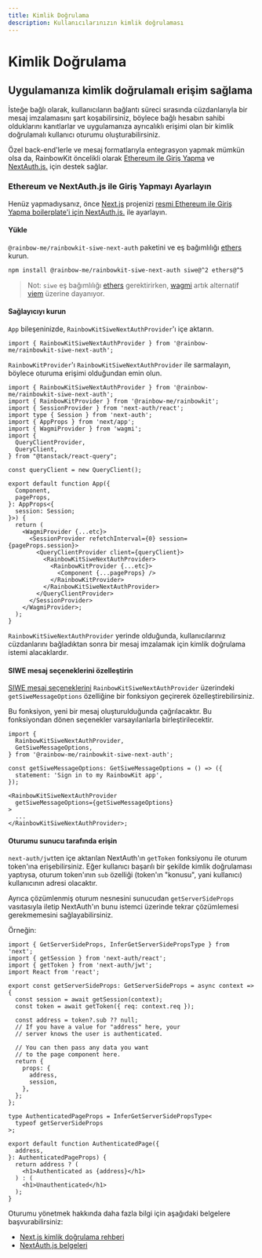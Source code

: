 ```yaml
---
title: Kimlik Doğrulama
description: Kullanıcılarınızın kimlik doğrulaması
---
```


# Kimlik Doğrulama

## Uygulamanıza kimlik doğrulamalı erişim sağlama

İsteğe bağlı olarak, kullanıcıların bağlantı süreci sırasında cüzdanlarıyla bir mesaj imzalamasını şart koşabilirsiniz, böylece bağlı hesabın sahibi olduklarını kanıtlarlar ve uygulamanıza ayrıcalıklı erişimi olan bir kimlik doğrulamalı kullanıcı oturumu oluşturabilirsiniz.

Özel back-end'lerle ve mesaj formatlarıyla entegrasyon yapmak mümkün olsa da, RainbowKit öncelikli olarak [Ethereum ile Giriş Yapma](https://login.xyz) ve [NextAuth.js.](https://next-auth.js.org) için destek sağlar.

### Ethereum ve NextAuth.js ile Giriş Yapmayı Ayarlayın

Henüz yapmadıysanız, önce [Next.js](https://nextjs.org) projenizi [resmi Ethereum ile Giriş Yapma boilerplate'i için NextAuth.js.](https://docs.login.xyz/integrations/nextauth.js) ile ayarlayın.

#### Yükle

`@rainbow-me/rainbowkit-siwe-next-auth` paketini ve eş bağımlılığı [ethers](https://docs.ethers.org/v5/) kurun.

```bash
npm install @rainbow-me/rainbowkit-siwe-next-auth siwe@^2 ethers@^5
```

> Not: `siwe` eş bağımlılığı [ethers](https://docs.ethers.org/v5/) gerektirirken, [wagmi](https://wagmi.sh/) artık alternatif [viem](https://viem.sh) üzerine dayanıyor.

#### Sağlayıcıyı kurun

`App` bileşeninizde, `RainbowKitSiweNextAuthProvider`'ı içe aktarın.

```tsx
import { RainbowKitSiweNextAuthProvider } from '@rainbow-me/rainbowkit-siwe-next-auth';
```

`RainbowKitProvider`'ı `RainbowKitSiweNextAuthProvider` ile sarmalayın, böylece oturuma erişimi olduğundan emin olun.

```tsx
import { RainbowKitSiweNextAuthProvider } from '@rainbow-me/rainbowkit-siwe-next-auth';
import { RainbowKitProvider } from '@rainbow-me/rainbowkit';
import { SessionProvider } from 'next-auth/react';
import type { Session } from 'next-auth';
import { AppProps } from 'next/app';
import { WagmiProvider } from 'wagmi';
import {
  QueryClientProvider,
  QueryClient,
} from "@tanstack/react-query";

const queryClient = new QueryClient();

export default function App({
  Component,
  pageProps,
}: AppProps<{
  session: Session;
}>) {
  return (
    <WagmiProvider {...etc}>
      <SessionProvider refetchInterval={0} session={pageProps.session}>
        <QueryClientProvider client={queryClient}>
          <RainbowKitSiweNextAuthProvider>
            <RainbowKitProvider {...etc}>
              <Component {...pageProps} />
            </RainbowKitProvider>
          </RainbowKitSiweNextAuthProvider>
        </QueryClientProvider>
      </SessionProvider>
    </WagmiProvider>;
  );
}
```

`RainbowKitSiweNextAuthProvider` yerinde olduğunda, kullanıcılarınız cüzdanlarını bağladıktan sonra bir mesaj imzalamak için kimlik doğrulama istemi alacaklardır.

#### SIWE mesaj seçeneklerini özelleştirin

[SIWE mesaj seçeneklerini](https://github.com/spruceid/siwe/blob/v1.1.6/packages/siwe/lib/client.ts#L29) `RainbowKitSiweNextAuthProvider` üzerindeki `getSiweMessageOptions` özelliğine bir fonksiyon geçirerek özelleştirebilirsiniz.

Bu fonksiyon, yeni bir mesaj oluşturulduğunda çağrılacaktır. Bu fonksiyondan dönen seçenekler varsayılanlarla birleştirilecektir.

```tsx
import {
  RainbowKitSiweNextAuthProvider,
  GetSiweMessageOptions,
} from '@rainbow-me/rainbowkit-siwe-next-auth';

const getSiweMessageOptions: GetSiweMessageOptions = () => ({
  statement: 'Sign in to my RainbowKit app',
});

<RainbowKitSiweNextAuthProvider
  getSiweMessageOptions={getSiweMessageOptions}
>
  ...
</RainbowKitSiweNextAuthProvider>;
```

#### Oturumu sunucu tarafında erişin

`next-auth/jwt`ten içe aktarılan NextAuth'ın `getToken` fonksiyonu ile oturum token'ına erişebilirsiniz. Eğer kullanıcı başarılı bir şekilde kimlik doğrulaması yaptıysa, oturum token'ının `sub` özelliği (token'ın "konusu", yani kullanıcı) kullanıcının adresi olacaktır.

Ayrıca çözümlenmiş oturum nesnesini sunucudan `getServerSideProps` vasıtasıyla iletip NextAuth'ın bunu istemci üzerinde tekrar çözümlemesi gerekmemesini sağlayabilirsiniz.

Örneğin:

```tsx
import { GetServerSideProps, InferGetServerSidePropsType } from 'next';
import { getSession } from 'next-auth/react';
import { getToken } from 'next-auth/jwt';
import React from 'react';

export const getServerSideProps: GetServerSideProps = async context => {
  const session = await getSession(context);
  const token = await getToken({ req: context.req });

  const address = token?.sub ?? null;
  // If you have a value for "address" here, your
  // server knows the user is authenticated.

  // You can then pass any data you want
  // to the page component here.
  return {
    props: {
      address,
      session,
    },
  };
};

type AuthenticatedPageProps = InferGetServerSidePropsType<
  typeof getServerSideProps
>;

export default function AuthenticatedPage({
  address,
}: AuthenticatedPageProps) {
  return address ? (
    <h1>Authenticated as {address}</h1>
  ) : (
    <h1>Unauthenticated</h1>
  );
}
```

Oturumu yönetmek hakkında daha fazla bilgi için aşağıdaki belgelere başvurabilirsiniz:

-   [Next.js kimlik doğrulama rehberi](https://nextjs.org/docs/authentication)
-   [NextAuth.js belgeleri](https://next-auth.js.org)
